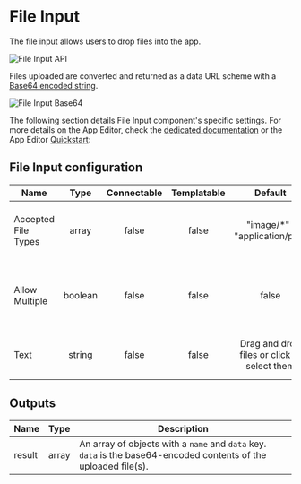 
# File Input

The file input allows users to drop files into the app.

![File Input API](../../assets/apps/4_app_component_library/file_input.png.webp)

Files uploaded are converted and returned as a data URL scheme with a [Base64 encoded string](../../core_concepts/18_files_binary_data/index.mdx).

![File Input Base64](../../assets/apps/4_app_component_library/file_input_base64.png.webp)

The following section details File Input component's specific settings. For more details on the App Editor, check the [dedicated documentation](../0_app_editor/index.mdx) or the App Editor [Quickstart](../../getting_started/7_apps_quickstart/index.mdx):

<div className="grid grid-cols-2 gap-6 mb-4">
	<DocCard
		color="orange"
		title="App Editor Documentation"
		description="The app editor is a low-code builder to create custom User Interfaces with a mix of drag-and-drop and code."
		href="/docs/apps/app_editor"
	/>
	<DocCard
		color="orange"
		title="Apps Quickstart"
		description="Learn how to build your first app in a matter of minutes."
		href="/docs/getting_started/apps_quickstart"
	/>
</div>

## File Input configuration

| Name                |  Type   | Connectable | Templatable |                   Default                   | Description                                                    |
| ------------------- | :-----: | :---------: | :---------: | :-----------------------------------------: | -------------------------------------------------------------- |
| Accepted File Types |  array  |    false    |    false    |       "image/\*" ; "application/pdf"        | The types of files you accept to be submitted.                 |
| Allow Multiple      | boolean |    false    |    false    |                    false                    | If allowed, the user will be able to select more than one file |
| Text                | string  |    false    |    false    | Drag and drop files or click to select them | The text displayed on the file input.                          |

## Outputs

| Name   | Type  | Description                                                                                                      |
| ------ | :---: | ---------------------------------------------------------------------------------------------------------------- |
| result | array | An array of objects with a `name` and `data` key. <br> `data` is the base64-encoded contents of the uploaded file(s). |
